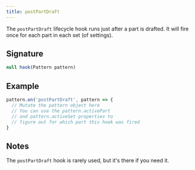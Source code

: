 ```yaml
---
title: postPartDraft
---
```


The `postPartDraft` lifecycle hook runs just after a part is drafted.
It will fire once for each part in each set (of settings).

## Signature

```js
null hook(Pattern pattern)
```

## Example

```js
pattern.on('postPartDraft', pattern => {
  // Mutate the pattern object here
  // You can use the pattern.activePart 
  // and pattern.activeSet properties to
  // figure out for which part this hook was fired
}
```

## Notes

The `postPartDraft` hook is rarely used, but it's there if you need it.
